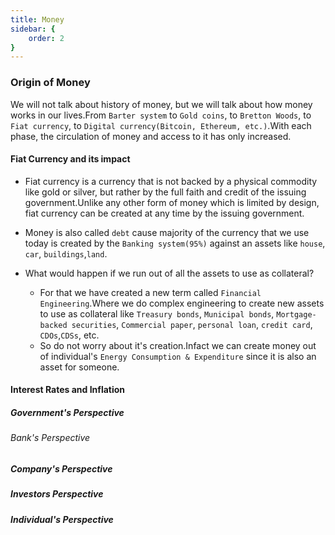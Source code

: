 ```yaml
---
title: Money
sidebar: {
    order: 2
}
---
```


### Origin of Money

We will not talk about history of money, but we will talk about how money works in our lives.From `Barter system` to `Gold coins`, to `Bretton Woods`, to `Fiat currency`, to `Digital currency(Bitcoin, Ethereum, etc.)`.With each phase, the circulation of money and access to it has only increased.

#### Fiat Currency and its impact

- Fiat currency is a currency that is not backed by a physical commodity like gold or silver, but rather by the full faith and credit of the issuing government.Unlike any other form of money which is limited by design, fiat currency can be created at any time by the issuing government.

- Money is also called `debt` cause majority of the currency that we use today is created by the `Banking system(95%)` against an assets like `house`, `car`, `buildings`,`land`. 
- What would happen if we run out of all the assets to use as collateral?
   - For that we have created a new term called `Financial Engineering`.Where we do complex engineering to create new assets to use as collateral like `Treasury bonds`, `Municipal bonds`, `Mortgage-backed securities`, `Commercial paper`, `personal loan`, `credit card`, `CDOs`,`CDSs`, etc.
   - So do not worry about it's creation.Infact we can create money out of individual's `Energy Consumption & Expenditure` since it is also an asset for someone.

#### Interest Rates and Inflation
##### Government's Perspective


###### Bank's Perspective


##### Company's Perspective


##### Investors Perspective


##### Individual's Perspective
